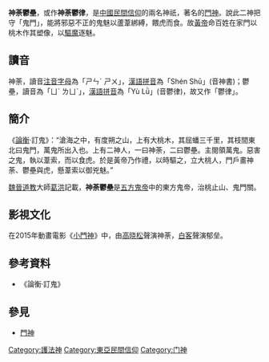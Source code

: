 {{More footnotes|time=2018-09-25T04:46:52+00:00}} 
'''神荼鬱壘'''，或作'''神荼鬱律'''，是[[中國民間信仰|中國民間信仰]]的兩名神祇，著名的[[門神|門神]]。說此二神把守「鬼門」，能將邪惡不正的鬼魅以蘆葦綁縛，餵虎而食。故[[黃帝|黃帝]]命百姓在家門以桃木作其塑像，以[[驅魔|驅魔]]逐魅。

==讀音==
神荼，讀音[[注音字母|注音字母]]為「ㄕㄣˊ ㄕㄨ」，[[漢語拼音|漢語拼音]]為「Shén Shū」(音神書)；鬱壘，讀音為「ㄩˋ ㄌㄩˋ」，[[漢語拼音|漢語拼音]]為「Yù Lǜ」(音鬱律)，故又作「鬱律」。

==簡介==
《[[論衡|論衡]]·訂鬼》：“滄海之中，有度朔之山，上有大桃木，其屈蟠三千里，其枝間東北曰鬼門，萬鬼所出入也。上有二神人，一曰神荼，二曰鬱壘。主閱領萬鬼。惡害之鬼，執以葦索，而以食虎。於是黃帝乃作禮，以時驅之，立大桃人，門戶畫神荼、鬱壘與虎，懸葦索以御兇魅。”

[[魏晉|魏晉]][[道教|道教]]大師[[葛洪|葛洪]]記載，'''神荼鬱壘'''是[[五方鬼帝|五方鬼帝]]中的東方鬼帝，治桃止山、鬼門關。

==影視文化==
在2015年動畫電影《[[小門神|小門神]]》中，由[[高晓松|高晓松]]聲演神荼，[[白客|白客]]聲演郁垒。

==參考資料==
*《論衡·訂鬼》

==參見==
*[[門神|門神]]


[[Category:護法神|Category:護法神]]
[[Category:東亞民間信仰|Category:東亞民間信仰]]
[[Category:门神|Category:门神]]